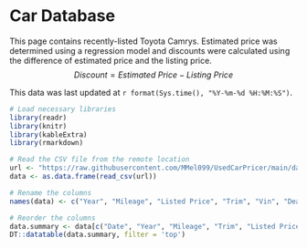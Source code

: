 # Car Database

This page contains recently-listed Toyota Camrys. Estimated price was determined using a regression model and discounts were calculated using the difference of estimated price and the listing price.
$$
Discount = Estimated\ Price - Listing\ Price
$$

This data was last updated at `r format(Sys.time(), "%Y-%m-%d %H:%M:%S")`.

```r
# Load necessary libraries
library(readr)
library(knitr)
library(kableExtra)
library(rmarkdown)

# Read the CSV file from the remote location
url <- "https://raw.githubusercontent.com/MMel099/UsedCarPricer/main/data/newest_data.csv"
data <- as.data.frame(read_csv(url))

# Rename the columns
names(data) <- c("Year", "Mileage", "Listed Price", "Trim", "Vin", "Dealership", "City", "Date", "Estimated Price", "Discount")

# Reorder the columns
data.summary <- data[c("Date", "Year", "Mileage", "Trim", "Listed Price", "Estimated Price", "Discount")]
DT::datatable(data.summary, filter = 'top')
```

